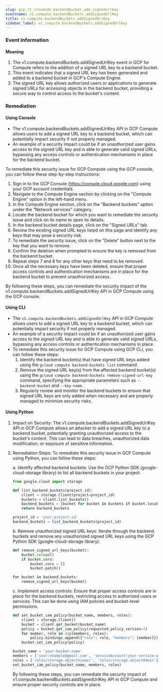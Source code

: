 ```yaml
--- 
slug: gcp_rt_cloudcdn_backendbucket_add_signedurlkey
eventname: v1.compute.backendBuckets.addSignedUrlKey
title: v1.compute.backendBuckets.addSignedUrlKey
sidebar_label: v1.compute.backendBuckets.addSignedUrlKey
---
```

                       
### Event Information

#### Meaning

1. The v1.compute.backendBuckets.addSignedUrlKey event in GCP for Compute refers to the addition of a signed URL key to a backend bucket. 
2. This event indicates that a signed URL key has been generated and added to a backend bucket in GCP's Compute Engine. 
3. The signed URL key allows authorized users or applications to generate signed URLs for accessing objects in the backend bucket, providing a secure way to control access to the bucket's content.

### Remediation

#### Using Console

- The v1.compute.backendBuckets.addSignedUrlKey API in GCP Compute allows users to add a signed URL key to a backend bucket, which can potentially impact security if not properly managed.
- An example of a security impact could be if an unauthorized user gains access to the signed URL key and is able to generate valid signed URLs, bypassing any access controls or authentication mechanisms in place for the backend bucket.

To remediate this security issue for GCP Compute using the GCP console, you can follow these step-by-step instructions:

1. Sign in to the GCP Console (https://console.cloud.google.com) using your GCP account credentials.
2. Navigate to the Compute Engine section by clicking on the "Compute Engine" option in the left-hand menu.
3. In the Compute Engine section, click on the "Backend buckets" option under the "Network services" category.
4. Locate the backend bucket for which you want to remediate the security issue and click on its name to open its details.
5. In the backend bucket details page, click on the "Signed URLs" tab.
6. Review the existing signed URL keys listed on this page and identify any keys that may pose a security risk.
7. To remediate the security issue, click on the "Delete" button next to the key that you want to remove.
8. Confirm the deletion when prompted to ensure the key is removed from the backend bucket.
9. Repeat steps 7 and 8 for any other keys that need to be removed.
10. Once all the necessary keys have been deleted, ensure that proper access controls and authentication mechanisms are in place for the backend bucket to prevent unauthorized access.

By following these steps, you can remediate the security impact of the v1.compute.backendBuckets.addSignedUrlKey API in GCP Compute using the GCP console.

#### Using CLI

- The `v1.compute.backendBuckets.addSignedUrlKey` API in GCP Compute allows users to add a signed URL key to a backend bucket, which can potentially impact security if not properly managed.
- An example of a security impact could be if an unauthorized user gains access to the signed URL key and is able to generate valid signed URLs, bypassing any access controls or authentication mechanisms in place.
- To remediate this security issue for GCP Compute using GCP CLI, you can follow these steps:
  1. Identify the backend bucket(s) that have signed URL keys added using the `gcloud compute backend-buckets list` command.
  2. Remove the signed URL key(s) from the affected backend bucket(s) using the `gcloud compute backend-buckets remove-signed-url-key` command, specifying the appropriate parameters such as `--backend-bucket` and `--key-name`.
  3. Regularly review and monitor the backend buckets to ensure that signed URL keys are only added when necessary and are properly managed to minimize security risks.

#### Using Python

1. Impact on Security: The v1.compute.backendBuckets.addSignedUrlKey API in GCP Compute allows an attacker to add a signed URL key to a backend bucket, potentially granting unauthorized access to the bucket's content. This can lead to data breaches, unauthorized data modification, or exposure of sensitive information.

2. Remediation Steps: To remediate this security issue in GCP Compute using Python, you can follow these steps:

   a. Identify affected backend buckets: Use the GCP Python SDK (google-cloud-storage library) to list all backend buckets in your project.

   ```python
   from google.cloud import storage

   def list_backend_buckets(project_id):
       client = storage.Client(project=project_id)
       buckets = client.list_buckets()
       backend_buckets = [bucket for bucket in buckets if bucket.location_type == 'REGIONAL']
       return backend_buckets

   project_id = 'your-project-id'
   backend_buckets = list_backend_buckets(project_id)
   ```

   b. Remove unauthorized signed URL keys: Iterate through the backend buckets and remove any unauthorized signed URL keys using the GCP Python SDK (google-cloud-storage library).

   ```python
   def remove_signed_url_keys(bucket):
       bucket.reload()
       if bucket.cors:
           bucket.cors = []
           bucket.patch()

   for bucket in backend_buckets:
       remove_signed_url_keys(bucket)
   ```

   c. Implement access controls: Ensure that proper access controls are in place for the backend buckets, restricting access to authorized users or services. This can be done using IAM policies and bucket-level permissions.

   ```python
   def set_bucket_iam_policy(bucket_name, members, roles):
       client = storage.Client()
       bucket = client.get_bucket(bucket_name)
       policy = bucket.get_iam_policy(requested_policy_version=3)
       for member, role in zip(members, roles):
           policy.bindings.append({"role": role, "members": [member]})
       bucket.set_iam_policy(policy)

   bucket_name = 'your-bucket-name'
   members = ['user:example@gmail.com', 'serviceAccount:your-service-account@your-project.iam.gserviceaccount.com']
   roles = ['roles/storage.objectViewer', 'roles/storage.objectAdmin']
   set_bucket_iam_policy(bucket_name, members, roles)
   ```

   By following these steps, you can remediate the security impact of v1.compute.backendBuckets.addSignedUrlKey API in GCP Compute and ensure proper security controls are in place.


 